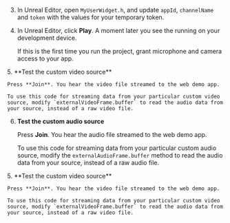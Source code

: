 <PlatformWrapper platform ="unreal">

3. In Unreal Editor, open `MyUserWidget.h`, and update `appId`, `channelName` and `token` with the values for your temporary token.

4. In Unreal Editor, click **Play**. A moment later you see the <Vpl k = "CLIENT"/> running on your development device.

    If this is the first time you run the project, grant microphone and camera access to your app.
<ProductWrapper notAllowed="voice-calling">
5. **Test the custom video source**

    Press **Join**. You hear the video file streamed to the web demo app.

    To use this code for streaming data from your particular custom video source, modify `externalVideoFrame.buffer` to read the audio data from your source, instead of a raw video file.

6. **Test the custom audio source**

    Press **Join**. You hear the audio file streamed to the web demo app.

    To use this code for streaming data from your particular custom audio source, modify the `externalAudioFrame.buffer` method to read the audio data from your source, instead of a raw audio file.

</ProductWrapper>
<ProductWrapper product="voice-calling">
5. **Test the custom video source**

    Press **Join**. You hear the video file streamed to the web demo app.

    To use this code for streaming data from your particular custom video source, modify `externalVideoFrame.buffer` to read the audio data from your source, instead of a raw video file.

</ProductWrapper>
</PlatformWrapper>

